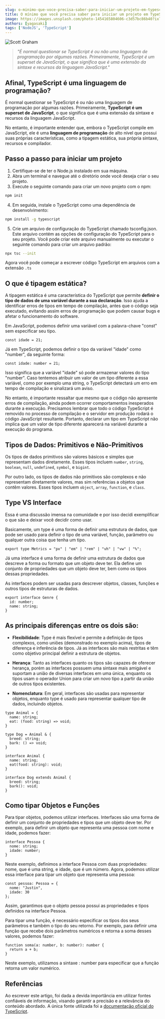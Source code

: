 ```yaml
---
slug: o-minimo-que-voce-precisa-saber-para-iniciar-um-projeto-em-typescript
title: O mínimo que você precisa saber para iniciar um projeto em TypeScript
image: https://images.unsplash.com/photo-1454165804606-c3d57bc86b40?ixlib=rb-4.0.3&ixid=MnwxMjA3fDB8MHxwaG90by1wYWdlfHx8fGVufDB8fHx8&auto=format&fit=crop&w=1170&q=80
authors: [yagasaki]
tags: ['NodeJS', 'TypeScript']
---
```


![](https://images.unsplash.com/photo-1454165804606-c3d57bc86b40?ixlib=rb-4.0.3&ixid=MnwxMjA3fDB8MHxwaG90by1wYWdlfHx8fGVufDB8fHx8&auto=format&fit=crop&w=1170&q=80 "Scott Graham")

> _"É normal questionar se TypeScript é ou não uma linguagem de programação por algumas razões. Primeiramente, TypeScript é um superset de JavaScript, o que significa que é uma extensão da sintaxe e recursos da linguagem JavaScript."_

## Afinal, TypeScript é uma linguagem de programação?

É normal questionar se TypeScript é ou não uma linguagem de programação por algumas razões. Primeiramente, **TypeScript é um superset de JavaScript**, o que significa que é uma extensão da sintaxe e recursos da linguagem JavaScript.

No entanto, é importante entender que, embora o TypeScript compile em JavaScript, ele é uma **linguagem de programação** de alto nível que possui suas próprias características, como a tipagem estática, sua própria sintaxe, recursos e compilador.

## Passo a passo para iniciar um projeto
1. Certifique-se de ter o Node.js instalado em sua máquina.
2. Abra um terminal e navegue até o diretório onde você deseja criar o seu projeto.
3. Execute o seguinte comando para criar um novo projeto com o npm:
```bash
npm init
```

4. Em seguida, instale o TypeScript como uma dependência de desenvolvimento:
```bash
npm install -g typescript
```

5. Crie um arquivo de configuração do TypeScript chamado tsconfig.json. Este arquivo contém as opções de configuração do TypeScript para o seu projeto. Você pode criar este arquivo manualmente ou executar o seguinte comando para criar um arquivo padrão:
```bash
npx tsc --init
```

Agora você pode começar a escrever código TypeScript em arquivos com a extensão `.ts`

## O que é tipagem estática?

A tipagem estática é uma característica do TypeScript que permite **definir o tipo de dados de uma variável durante a sua declaração**. Isso ajuda a identificar erros de tipos em tempo de compilação, antes que o código seja executado, evitando assim erros de programação que podem causar bugs e afetar o funcionamento do software.

Em JavaScript, podemos definir uma variável com a palavra-chave "const" sem especificar seu tipo.
```JS
const idade = 21;
```

Já em TypeScript, podemos definir o tipo da variável "idade" como "number", da seguinte forma:
```JS
const idade: number = 21;
```

Isso significa que a variável "idade" só pode armazenar valores do tipo "number". Caso tentemos atribuir um valor de um tipo diferente a essa variável, como por exemplo uma string, o TypeScript detectará um erro em tempo de compilação e sinalizará um aviso.

No entanto, é importante ressaltar que mesmo que o código não apresente erros de compilação, ainda podem ocorrer comportamentos inesperados durante a execução. Precisamos lembrar que todo o código TypeScript é removido no processo de compilação e o servidor em produção rodará o código JavaScript resultante.
Portanto, declarar um tipo em TypeScript não implica que um valor de tipo diferente aparecerá na variável durante a execução do programa.

## Tipos de Dados: Primitivos e Não-Primitivos
Os tipos de dados primitivos são valores básicos e simples que representam dados diretamente. Esses tipos incluem `number`, `string`, `boolean`, `null`, `undefined`, `symbol`, e `bigint`.

Por outro lado, os tipos de dados não primitivos são complexos e não representam diretamente valores, mas sim referências a objetos que contêm valores. Esses tipos incluem `object`, `array`, `function`, e `class`.

## Type VS Interface
Essa é uma discussão imensa na comunidade e por isso decidi exemplificar o que são e deixar você decidir como usar.

Basicamente, um type é uma forma de definir uma estrutura de dados, que pode ser usado para definir o tipo de uma variável, função, parâmetro ou qualquer outra coisa que tenha um tipo.
```JS 
export type Metrics = "px" | "em" | "rem" | "vh" | "vw" | "%";
```

Já uma interface é uma forma de definir uma estrutura de dados que descreve a forma ou formato que um objeto deve ter. Ela define um conjunto de propriedades que um objeto deve ter, bem como os tipos dessas propriedades.

As interfaces podem ser usadas para descrever objetos, classes, funções e outros tipos de estruturas de dados.
```JS
export interface Genre {
  id: number;
  name: string;
}
```

## As principais diferenças entre os dois são:
- **Flexibilidade**: Type é mais flexível e permite a definição de tipos complexos, como uniões (demonstrado no exemplo acima), tipos de diferença e inferência de tipos.
Já as interfaces são mais restritas e têm como objetivo principal definir a estrutura de objetos.

- **Herança**: Tanto as interfaces quanto os tipos são capazes de oferecer herança, porém as interfaces possuem uma sintaxe mais amigável e suportam a união de diversas interfaces em uma única, enquanto os tipos usam o operador Union para criar um novo tipo a partir da união de outros tipos existentes.

- **Nomenclatura**: Em geral, interfaces são usadas para representar objetos, enquanto type é usado para representar qualquer tipo de dados, incluindo objetos.
  
```JS
type Animal = {
  name: string;
  eat: (food: string) => void;
}

type Dog = Animal & {
  breed: string;
  bark: () => void;
}
```

```JS
interface Animal {
  name: string;
  eat(food: string): void;
}

interface Dog extends Animal {
  breed: string;
  bark(): void;
}
```

## Como tipar Objetos e Funções

Para tipar objetos, podemos utilizar interfaces. Interfaces são uma forma de definir um conjunto de propriedades e tipos que um objeto deve ter. Por exemplo, para definir um objeto que representa uma pessoa com nome e idade, podemos fazer:

```JS
interface Pessoa {
  nome: string;
  idade: number;
}
```

Neste exemplo, definimos a interface Pessoa com duas propriedades: nome, que é uma string, e idade, que é um número. Agora, podemos utilizar essa interface para tipar um objeto que representa uma pessoa:

```JS
const pessoa: Pessoa = {
  nome: "Justin",
  idade: 30
};
```

Assim, garantimos que o objeto pessoa possui as propriedades e tipos definidos na interface Pessoa.

Para tipar uma função, é necessário especificar os tipos dos seus parâmetros e também o tipo do seu retorno. Por exemplo, para definir uma função que recebe dois parâmetros numéricos e retorna a soma desses valores, podemos fazer:

```JS
function soma(a: number, b: number): number {
  return a + b;
}
```

Neste exemplo, utilizamos a sintaxe : number para especificar que a função retorna um valor numérico.

## Referências
Ao escrever este artigo, foi dada a devida importância em utilizar fontes confiáveis de informação, visando garantir a precisão e a relevância do conteúdo abordado. 
A única fonte utilizada foi a [documentação oficial do TypeScript](https://www.typescriptlang.org/docs?ref=yagasaki.dev/blog).